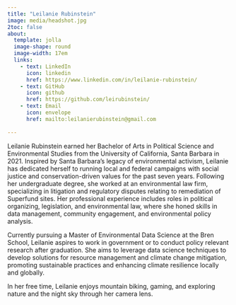 ```yaml
---
title: "Leilanie Rubinstein"
image: media/headshot.jpg
2toc: false
about: 
  template: jolla
  image-shape: round
  image-width: 17em
  links:
    - text: LinkedIn
      icon: linkedin
      href: https://www.linkedin.com/in/leilanie-rubinstein/
    - text: GitHub
      icon: github
      href: https://github.com/leirubinstein/
    - text: Email
      icon: envelope
      href: mailto:leilanierubinstein@gmail.com
  
---
```


Leilanie Rubinstein earned her Bachelor of Arts in Political Science and Environmental Studies from the University of California, Santa Barbara in 2021. Inspired by Santa Barbara's legacy of environmental activism, Leilanie has dedicated herself to running local and federal campaigns with social justice and conservation-driven values for the past seven years. Following her undergraduate degree, she worked at an environmental law firm, specializing in litigation and regulatory disputes relating to remediation of Superfund sites. Her professional experience includes roles in political organizing, legislation, and environmental law, where she honed skills in data management, community engagement, and environmental policy analysis.

Currently pursuing a Master of Environmental Data Science at the Bren School, Leilanie aspires to work in government or to conduct policy relevant research after graduation. She aims to leverage data science techniques to develop solutions for resource management and climate change mitigation, promoting sustainable practices and enhancing climate resilience locally and globally.

In her free time, Leilanie enjoys mountain biking, gaming, and exploring nature and the night sky through her camera lens.